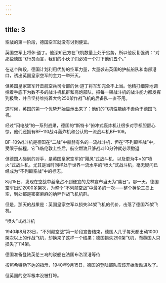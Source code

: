 ```yaml
---
---
---
```

title: 3
---



空战的第一阶段，德国空军就没有讨到便宜。

英国空军上将休·道丁。他深知己方在飞机数量上处于劣势，所以他反复强调：“对那些德国飞行员而言，我们的小伙子们必须一个打下他们五个。”



在这个阶段，德国计划利用优势的空军力量，大量袭击英国的护航船队和南部港口，诱出英国皇家空军的主力一举歼灭。

但英国皇家空军歼击航空兵司令部的休·道丁将军却完全不上当。他精打细算地调控着手底下为数不多的战斗机机群和高炮部队，把每一架战斗机的战斗能力都发挥到极致，并且坚持维持着大约250架作战飞机的后备队一直不用。

这时候，英国的第一个优势开始显示出来了：他们的飞机性能绝不逊色于德国飞机。

经过“闪电战”的一系列战果，德国的“斯特卡”俯冲式轰炸机让很多对手都胆颤心惊，他们还拥有BF–110战斗轰炸机和公认的一流战斗机BF–109。

BF–109战斗机是德国在“二战”中赫赫有名的一流战斗机，但在“不列颠空战”中，受限于航程，它飞临伦敦上空后，航空燃油只够战斗10分钟就必须撤退



但德国人碰到的对手，是英国皇家空军的“飓风”式战斗机，以及更为牛×的“喷火”式战斗机。尤其是当时同样处于世界一流水平的“喷火”式战斗机，毫无疑问已经成为“不列颠空战”中的标志。

8月15日，发现在空战中丝毫占不到便宜的戈林宣布当天为“鹰日”。那一天，德国空军出动2000多架次，为整个“不列颠空战”中最多的一次——整个英伦三岛上空，到处都是密密麻麻的纳粹作战飞机机群。

但是，那天的战果是：英国皇家空军以损失34架飞机的代价，击落了德国75架飞机。

“喷火”式战斗机



1940年8月23日，“不列颠空战”第一阶段宣告结束，德国人几乎每天都出动1000架次以上的作战飞机，却换来了这样一个结果：德国损失290架飞机，而英国人只损失了114架。

德国准备登陆英伦三岛的驳船在法国布洛涅港等待



按照希特勒下达的指示，1940年9月15日，德国的登陆部队应该开始发动进攻了。

但英国的空军根本没被打垮。
